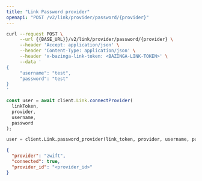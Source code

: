 ```yaml
---
title: "Link Password provider"
openapi: "POST /v2/link/provider/password/{provider}"
---
```


<RequestExample>

```bash Bash
curl --request POST \
     --url {{BASE_URL}}/v2/link/provider/password/{provider} \
     --header 'Accept: application/json' \
     --header 'Content-Type: application/json' \
     --header 'x-bazinga-link-token: <BAZINGA-LINK-TOKEN>' \
     --data '
{
     "username": "test",
     "password": "test"
}
'
```

```js JavaScript
const user = await client.Link.connectProvider(
  linkToken,
  provider,
  username,
  password
);
```

```python Python
user = client.Link.password_provider(link_token, provider, username, password)
```

</RequestExample>

<ResponseExample>

```json Example
{
  "provider": "zwift",
  "connected": true,
  "provider_id": "<provider_id>"
}
```

</ResponseExample>
